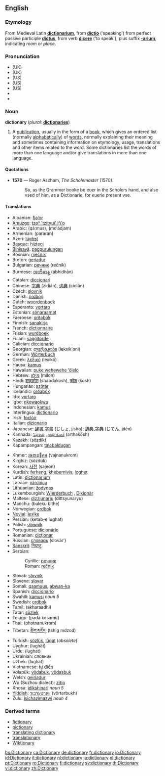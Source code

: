 ==English==

===Etymology===
From Medieval Latin '''[[dictionarium]]''', from '''[[dictio]]''' ('speaking') from perfect passive participle '''[[dictus]]''', from verb '''[[dicere]]''' ('to speak'), plus suffix '''[[-arium]]''', indicating ''room'' or ''place''.

===Pronunciation===
*(UK) {{IPA|/ˈdɪkʃən(ə)ɹɪ/}}
*(UK) {{SAMPA|/"dIkS@n(@)rI/}}
*(US) {{AHD|dĭk'shə-nĕr"ē}}
*(US) {{IPA|/ˈdɪkʃənˌɛɹɪ/}}
*(US) {{SAMPA|/"dIkS@n%ErI/}}
*{{audio|en-us-dictionary.ogg|Audio (US)}}
*{{audio|en-uk-dictionary.ogg|Audio (UK)}}

===Noun===
'''dictionary''' (''plural:'' '''[[dictionaries]]''')

# A [[publication]], usually in the form of a [[book]], which gives an ordered list (normally [[alphabetical]]ly) of [[word]]s, normally explaining their meaning and sometimes containing information on etymology, usage, translations and other items related to the word. Some dictionaries list the words of more than one language and/or give translations in more than one language.

====Quotations====
*'''1570''' — Roger Ascham, ''The Scholemaster'' (1570).
*:So, as the Grammer booke be euer in the Scholers hand, and also vsed of him, as a Dictionarie, for euerie present vse.

==== Translations ====
{{top}}
*Albanian: [[fjalor]]
*[[Amuzgo]]: [[tzoⁿ 'tzítyui' jñ'o]]
*Arabic: {{ARchar|[[قاموس]]}} (qá:mus), {{ARchar|[[معجم]]}} (mo‘ádjam)
*Armenian: (pararan)
*Azeri: [[lüghɘt]]
*[[Basque]]: [[hiztegi]]
*[[Binisayâ]]: [[pagpurulungan]]
*Bosnian: [[riječnik]]
*Breton: [[geriadur]]
*Bulgarian: [[речник]] (rečnik) {{m}}
*Burmese: [[အဘိဓာန္]] (abhidhān)
*Catalan: [[diccionari]] {{m}}
*Chinese: [[字典]] (zìdiǎn), [[词典]] (cídiǎn)
*Czech: [[slovník]] {{m}}
*Danish: [[ordbog]]
*Dutch: [[woordenboek]] {{n}}
*Esperanto: [[vortaro]]
*Estonian: [[sõnaraamat]]
*Faeroese: [[orðabók]]
*Finnish: [[sanakirja]]
*French: [[dictionnaire]] {{m}}
*Frisian: [[wurdboek]]
*Fulani: [[saggitorde]]
*Galician: [[diccionario]] {{m}}
*Georgian: [[ლექსიკონი]] (leksik'oni)
*German: [[Wörterbuch]] {{n}}
*Greek: [[λεξικό]] (lexikó) {{n}}
*Hausa: [[kamus]]
*Hawaiian: [[puke wehewehe ‘ōlelo]]
*Hebrew: [[מילון]] (milon)
*Hindi: [[शब्दकोश]] (shabdakosh), [[कोश]] (kosh)
*Hungarian: [[szótár]]
*Icelandic: [[orðabók]]
*Ido: [[vortaro]]
*Igbo: [[nkowaokwu]]
*Indonesian: [[kamus]]
*Interlingua: [[dictionario]]
*Irish: [[foclóir]] {{m}}
*Italian: [[dizionario]] {{m}}
*Japanese: [[辞書]],[[字書]] (じしょ, jísho); [[辞典]],[[字典]] (じてん, jitén)
*Kannada: [[ನಿಘಂಟು]] {{Unicode|(nighangṭu)}}, [[ಅರ್ಥಕೋಶ]] (arthakōsh)
*Kazakh: {{RUchar|[[сөздик]]}} (sözdik)
*Kapampangan: [[talabaldugan]]
{{mid}}
*Khmer: [[វចនានុកម]] (vajnanukrom)
*Kirghiz: {{RUchar|[[сөздүк]]}} (sözdük)
*Korean: [[사전]] (sajeon)
*Kurdish: [[ferheng]], [[khebernivis]], [[loghet]]
*Latin: [[dictionarium]] {{n}}
*Latvian: [[vārdnīca]] {{f}}
*Lithuanian: [[žodynas]] {{m}}
*Luxembourgish: [[Wierderbuch]] {{n}}, [[Dixionär]] {{m}}
*Maltese: [[dizzjunarju]] (dittsyunaryu)
*Manchu: (buleku bithe)
*Norwegian: [[ordbok]]
*[[Novial]]: [[lexike]]
*Persian: {{FAchar|[[کتب لغت]]}} (ketab-e lughat)
*Polish: [[słownik]] {{m}}
*Portuguese: [[dicionário]] {{m}}
*Romanian: [[dicţionar]] {{n}}
*Russian: [[словарь]] (slovár’) {{m}}
*[[Sanskrit]]: [[निघण्टु]] {{Unicode|(nighaṇṭu)}}
*Serbian:
*:Cyrillic: [[речник#Serbian|речник]] {{m}}
*:Roman: [[rečnik#Serbian|rečnik]] {{m}}
*Slovak: [[slovník]] {{m}}
*Slovene: [[slovar]] {{m}}
*Somali: [[qaamuus]], [[abwan-ka]]
*Spanish: [[diccionario]] {{m}}
*Swahili: [[kamusi]] ''noun 5''
*Swedish: [[ordbok]]
*Tamil: (akharaadhi)
*Tatar: [[süzlek]]
*Telugu: (pada kosamu)
*Thai: {{THchar|[[พจนานุกรม]]}} (photnanukrom)
*Tibetan: [[ཚིག་མཛོད་]] (tshig mdzod)
*Turkish: [[sözlük]], [[lugat|lûgat]] (''obsolete'')
*Uyghur: (lughät)
*Urdu: {{FAchar|[[لغت]]}} (lughat)
*Ukrainian: словник
*Uzbek: {{RUchar|[[луғат]]}} (lughat)
*Vietnamese: [[tự điển]]
*Volapük: [[vödabuk]],  [[vödasbuk]]
*Welsh: [[geiriadur]]
*Wu (Suzhou dialect): [[zïtip]]
*Xhosa: [[idikshinari]] ''noun 5''
*[[Yiddish]]: [[ווערטערבוך]] (vörterbukh)
*Zulu: [[isichazimazwi]] ''noun 4''
{{bottom}}

===Derived terms===
*[[fictionary]]
*[[pictionary]]
*[[translating dictionary]]
*[[translationary]]
*[[Wiktionary]]

[[bs:Dictionary]]
[[ca:Dictionary]]
[[de:dictionary]]
[[fr:dictionary]]
[[io:Dictionary]]
[[id:Dictionary]]
[[it:dictionary]]
[[nl:dictionary]]
[[ja:dictionary]]
[[pl:dictionary]]
[[pt:Dictionary]]
[[ro:Dictionary]]
[[fi:dictionary]]
[[sv:dictionary]]
[[th:Dictionary]]
[[vi:dictionary]]
[[zh:Dictionary]]